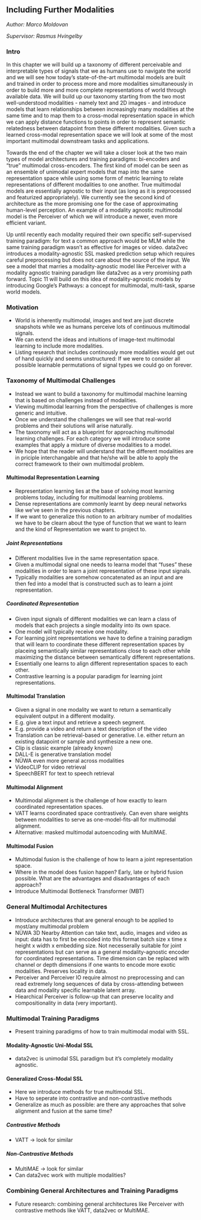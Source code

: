 
## Including Further Modalities


*Author: Marco Moldovan*

*Supervisor: Rasmus Hvingelby*

### Intro

In this chapter we will build up a taxonomy of different perceivable and interpretable types of signals that we as humans use to navigate the world and we will see how today's state-of-the-art multimodal models are built and trained in order to process more and more modalities simultaneously in order to build more and more complete representations of world through available data. We will build up our taxonomy starting from the two most well-understood modalities - namely text and 2D images - and introduce models that learn relationships between increasingly many modalities at the same time and to map them to a cross-modal representation space in which we can apply distance functions to points in order to represent semantic relatedness between datapoint from these different modalities.
Given such a learned cross-modal representation space we will look at some of the most important multimodal downstream tasks and applications.

Towards the end of the chapter we will take a closer look at the two main types of model architectures and training paradigms: bi-encoders and "true" multimodal cross-encoders. The first kind of model can be seen as an ensemble of unimodal expert models that map into the same representation space while using some form of metric learning to relate representations of different modalities to one another. True multimodal models are essentially agnostic to their input (as long as it is preprocessed and featurized appropriately). We currently see the second kind of architecture as the more promising one for the case of approximating human-level perception. An example of a modality agnostic multimodal model is the Perceiver of which we will introduce a newer, even more efficient variant.

Up until recently each modality required their own specific self-supervised training paradigm: for text a common approach would be MLM while the same training paradigm wasn't as effective for images or video. data2vec introduces a modality-agnostic SSL masked prediction setup which requires careful preprocessing but does not care about the source of the input. We see a model that marries a modality-agnostic model like Perceiver with a modality agnostic training paradigm like data2vec as a very promising path forward.
Topic 11 will build on this idea of modality-agnostic models by introducing Google's Pathways: a concept for multimodal, multi-task, sparse world models.

### Motivation

- World is inherently multimodal, images and text are just discrete snapshots while we as humans perceive lots of continuous multimodal signals.
- We can extend the ideas and intuitions of image-text multimodal learning to include more modalities.
- Listing research that includes continously more modalities would get out of hand quickly and seems unstructured: If we were to consider all possible learnable permutations of signal types we could go on forever.

### Taxonomy of Multimodal Challenges

- Instead we want to build a taxonomy for multimodal machine learning that is based on challenges instead of modalities.
- Viewing multimodal learning from the perspective of challenges is more generic and intuitive.
- Once we understand the challenges we will see that real-world problems and their solutions will arise naturally.
- The taxonomy will act as a blueprint for approaching multimodal learning challenges. For each category we will introduce some examples that apply a mixture of diverse modalities to a model.
- We hope that the reader will understand that the different modalities are in priciple interchangable and that he/she will be able to apply the correct framework to their own multimodal problem.

#### Multimodal Representation Learning

- Representation learning lies at the base of solving most learning problems today, including for multimodal learning problems.
- Dense representations are commonly learnt by deep neural networks like we've seen in the previous chapters.
- If we want to generalize this notion to an arbitrary number of modalities we have to be clearn about the type of function that we want to learn and the kind of Representation we want to project to.

##### Joint Representations

- Different modalities live in the same representation space.
- Given a multimodal signal one needs to learna model that "fuses" these modalities in order to learn a joint representation of these input signals.
- Typically modalities are somehow concatenated as an input and are then fed into a model that is constructed such as to learn a joint representation.

##### Coordinated Representation

- Given input signals of different modalities we can learn a class of models that each projects a single modality into its own space.
- One model will typically receive one modality.
- For learning joint representations we have to define a training paradigm that will learn to coordinate these different representation spaces by placeing semantically similar representations close to each other while maximizing the distance between semantically different representations.
- Essentially one learns to align different representation spaces to each other.
- Contrastive learning is a popular paradigm for learning joint representations.

#### Multimodal Translation

- Given a signal in one modality we want to return a semantically equivalent output in a different modality.
- E.g. give a text input and retrieve a speech segment.
- E.g. provide a video and return a text description of the video
- Translation can be retrieval-based or generative. I.e. either return an existing datapoint or sample and synthesize a new one.
- Clip is classic example (already known)
- DALL-E is generative translation model
- NÜWA even more general across modalities
- VideoCLIP for video retrieval
- SpeechBERT for text to speech retrieval

#### Multimodal Alignment

- Multimodal alignment is the challenge of how exactly to learn coordinated representation spaces.
- VATT learns coordinated space contrastively. Can even share weights between modalities to serve as one-model-fits-all for multimodal alignment.
- Alternative: masked multimodal autoencoding with MultiMAE.

#### Multimodal Fusion

- Multimodal fusion is the challenge of how to learn a joint representation space.
- Where in the model does fusion happen? Early, late or hybrid fusion possible. What are the advantages and disadvantages of each approach?
- Introduce Multimodal Bottleneck Transformer (MBT)

### General Multimodal Architectures

- Introduce architectures that are general enough to be applied to most/any multimodal problem
- NÜWA 3D Nearby Attention can take text, audio, images and video as input: data has to first be encoded into this format batch size x time x height x width x embedding size. Not necesserally suitable for joint representations but can serve as a general modality-agnostic encoder for coordinated representations. Time dimension can be replaced with channel or depth dimensions if one wants to encode more exotic modalities. Preserves locality in data.
- Perceiver and Perceiver IO require almost no preprocessing and can read extremely long sequences of data by cross-attending between data and modality specific learnable latent array.
- Hiearchical Perceiver is follow-up that can preserve locality and compositionality in data (very important).

### Multimodal Training Paradigms

- Present training paradigms of how to train multimodal modal with SSL.

#### Modality-Agnostic Uni-Modal SSL

- data2vec is unimodal SSL paradigm but it's completely modality agnostic.

#### Generalized Cross-Modal SSL

- Here we introduce methods for true multimodal SSL.
- Have to seperate into contrastive and non-contrastive methods
- Generalize as much as possible: are there any approaches that solve alignment and fusion at the same time?

##### Contrastive Methods

- VATT -> look for similar

##### Non-Contrastive Methods

- MultiMAE -> look for similar
- Can data2vec work with multiple modalities?

### Combining General Architectures and Training Paradigms

- Future research: combining general architectures like Perceiver with contrastive methods like VATT, data2vec or MultiMAE.
